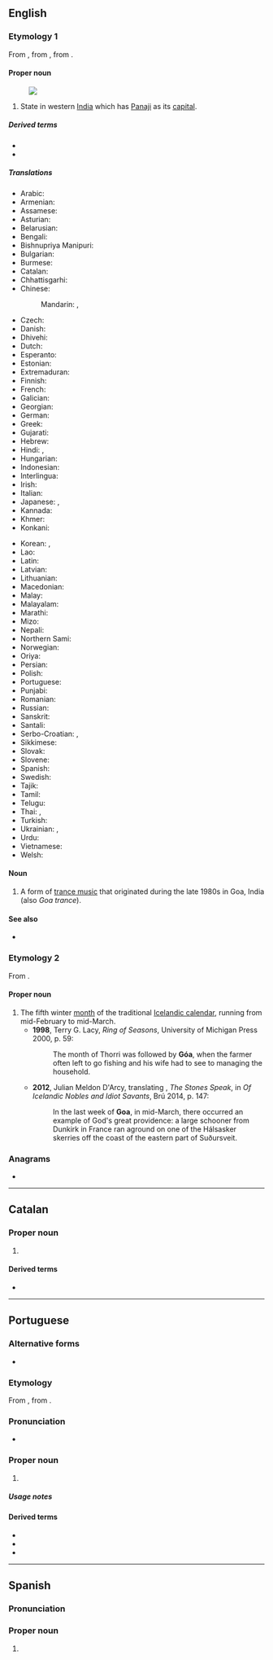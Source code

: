 {{also|Appendix:Variations of "goa"}}
==English==
{{wikipedia}}

===Etymology 1===
From {{bor|en|pt|Goa}}, from {{der|en|kok|गोंय}}, from {{der|en|sa|गोमन्त}}.

====Proper noun====
{{en-proper noun}}
[[Image:Goa in India (disputed hatched).svg|thumb|]]

# State in western [[India]] which has [[Panaji]] as its [[capital]].

=====Derived terms=====
* {{l|en|Goa powder}}
* {{l|en|Goan}}

=====Translations=====
{{trans-top|state in western India}}
* Arabic: {{t|ar|غْوَا|m}}
* Armenian: {{t|hy|Գոա}}
* Assamese: {{t|as|গোৱা|sc=Beng}}
* Asturian: {{t|ast|Goa|f}}
* Belarusian: {{t|be|Го́а|m}}
* Bengali: {{t|bn|গোয়া|sc=Beng}}
* Bishnupriya Manipuri: {{t|bpy|গৱা|sc=Beng}}
* Bulgarian: {{t|bg|Го́а|f}}
* Burmese: {{t|my|ဂိုအာ}}
* Catalan: {{t|ca|Goa}}
* Chhattisgarhi: {{t-needed|hne}}
* Chinese:
*: Mandarin: {{t|cmn|果阿邦|tr=Guǒ'ā-bāng|sc=Hani}}, {{t+|cmn|果阿|tr=Guǒ'ā|sc=Hani}}
* Czech: {{t|cs|Goa|f}}
* Danish: {{t|da|Goa}}
* Dhivehi: {{t|dv|ގޯވާ|sc=Thaa}}
* Dutch: {{t+|nl|Goa}}
* Esperanto: {{t|eo|Goao}}
* Estonian: {{t|et|Goa}}
* Extremaduran: {{t|ext|Goa}}
* Finnish: {{t|fi|Goa}}
* French: {{t+|fr|Goa}}
* Galician: {{t|gl|Goa}}
* Georgian: {{t|ka|გოა}}
* German: {{t+|de|Goa}}
* Greek: {{t+|el|Γκόα}}
* Gujarati: {{t|gu|ગોઆ}}
* Hebrew: {{t|he|גואה}}
* Hindi: {{t+|hi|गोआ}}, {{t|hi|गोवा|m}}
* Hungarian: {{t+|hu|Goa}}
* Indonesian: {{t|id|Goa}}
* Interlingua: {{t|ia|Goa}}
* Irish: {{t|ga|Goa|m}}
* Italian: {{t|it|Goa}}
* Japanese: {{t|ja|ゴア州|tr=Goa-shū}}, {{t|ja|ゴア|tr=Goa}}
* Kannada: {{t+|kn|ಗೋವ|sc=Knda}}
* Khmer: {{t|km|ហ្គោអា}}
* Konkani: {{t|kok|गोंय}}
{{trans-mid}}
* Korean: {{t|ko|^고아 주}}, {{t+|ko|^고아}}
* Lao: {{t-needed|lo}}
* Latin: {{t|la|Goa}}
* Latvian: {{t|lv|Goa}}
* Lithuanian: {{t|lt|Goa}}
* Macedonian: {{t|mk|Гоа|f}}
* Malay: {{t|ms|Goa}}
* Malayalam: {{t|ml|ഗോവ|sc=Mlym}}
* Marathi: {{t|mr|गोवा|sc=Deva}}
* Mizo: {{t-needed|lus}}
* Nepali: {{t|ne|गोआ}}
* Northern Sami: {{t|se|Goa}}
* Norwegian: {{t|no|Goa}}
* Oriya: {{t+|or|ଗୋଆ}}
* Persian: {{t+|fa|گوا}}
* Polish: {{t+|pl|Goa}}
* Portuguese: {{t+|pt|Goa}}
* Punjabi: {{t|pa|ਗੋਵਾ}}
* Romanian: {{t|ro|Goa}}
* Russian: {{t+|ru|Го́а|m}}
* Sanskrit: {{t|sa|गोवा}}
* Santali: {{t|sat|ᱜᱳᱣᱟ}}
* Serbo-Croatian: {{t|sh|Гоа|sc=Cyrl}}, {{t|sh|Goa}}
* Sikkimese: {{t-needed|sip}}
* Slovak: {{t|sk|Goa|f}}
* Slovene: {{t-needed|sl}}
* Spanish: {{t+|es|Goa}}
* Swedish: {{t|sv|Goa}}
* Tajik: {{t|tg|Гуа|sc=Cyrl}}
* Tamil: {{t|ta|கோவா}}
* Telugu: {{t+|te|గోవా}}
* Thai: {{t|th|รัฐกัว|tr=rát gua}}, {{t+|th|กัว|tr=gua}}
* Turkish: {{t|tr|Goa}}
* Ukrainian: {{t|uk|Го́а}}, {{t|uk|Ґо́а}}
* Urdu: {{t|ur|گوا|tr=govā}}
* Vietnamese: {{t|vi|Goa}}
* Welsh: {{t|cy|Goa}}
{{trans-bottom}}

====Noun====
{{en-noun|-}}

# {{lb|en|music}} A form of [[trance music]] that originated during the late 1980s in Goa, India (also ''Goa trance'').

====See also====
* {{list:states of India/en}}

===Etymology 2===
From {{bor|en|is|góa}}.

====Proper noun====
{{en-proper noun}}

# The fifth winter [[month]] of the traditional [[Icelandic calendar]], running from mid-February to mid-March.
#*'''1998''', Terry G. Lacy, ''Ring of Seasons'', University of Michigan Press 2000, p. 59:
#*:The month of Thorri was followed by '''Góa''', when the farmer often left to go fishing and his wife had to see to managing the household.
#*'''2012''', Julian Meldon D'Arcy, translating {{w|Þórbergur Þórðarson}}, ''The Stones Speak'', in ''Of Icelandic Nobles and Idiot Savants'', Brú 2014, p. 147:
#*:In the last week of '''Goa''', in mid-March, there occurred an example of God's great providence: a large schooner from Dunkirk in France ran aground on one of the Hálsasker skerries off the coast of the eastern part of Suðursveit.

===Anagrams===
* {{anagrams|en|a=ago|AGO|AOG|GAO|Gao|ago|oga}}

----

==Catalan==
{{wp|lang=ca}}

===Proper noun===
{{ca-proper noun|f}}

# {{place|ca|state|c/India|t=Goa}}

====Derived terms====
* {{l|ca|goès}}

----

==Portuguese==

===Alternative forms===
* {{alt|pt|Gôa||obsolete}}

===Etymology===
From {{bor|pt|kok|गोंय}}, from {{der|pt|sa|गोमन्त}}.

===Pronunciation===
{{pt-IPA|br=Gôa|pt=Goua}}
* {{hyph|pt|Go|a}}

===Proper noun===
{{pt-proper noun|f}}

# {{place|pt|state|c/India|t1=Goa}}

=====Usage notes=====
{{pt-placename-without-article}}

====Derived terms====
* {{l|pt|goano}}
* {{l|pt|goense}}
* {{l|pt|goês}}

----

==Spanish==

===Pronunciation===
{{es-IPA}}{{wikipedia|lang=es}}

===Proper noun===
{{es-proper noun}}

# {{place|es|state|in western|c/India|t1=Goa}}